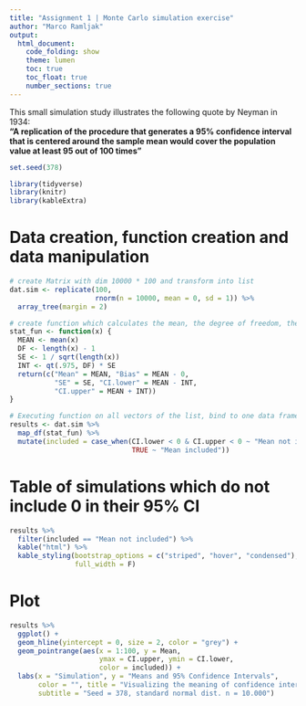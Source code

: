 ```yaml
---
title: "Assignment 1 | Monte Carlo simulation exercise"
author: "Marco Ramljak"
output:  
  html_document:
    code_folding: show
    theme: lumen 
    toc: true  
    toc_float: true
    number_sections: true
---
```


This small simulation study illustrates the following quote by Neyman in 1934:         
**“A replication of the procedure that generates a 95% confidence interval that is centered around the sample mean would cover the population value at least 95 out of 100 times”**

```r
set.seed(378)

library(tidyverse)
library(knitr)
library(kableExtra)
```

# Data creation, function creation and data manipulation
```r
# create Matrix with dim 10000 * 100 and transform into list
dat.sim <- replicate(100, 
                     rnorm(n = 10000, mean = 0, sd = 1)) %>% 
  array_tree(margin = 2)

# create function which calculates the mean, the degree of freedom, the standard error, the lower and upper CI bound for a single vector
stat_fun <- function(x) {
  MEAN <- mean(x)
  DF <- length(x) - 1
  SE <- 1 / sqrt(length(x))
  INT <- qt(.975, DF) * SE
  return(c("Mean" = MEAN, "Bias" = MEAN - 0, 
           "SE" = SE, "CI.lower" = MEAN - INT, 
           "CI.upper" = MEAN + INT))
} 

# Executing function on all vectors of the list, bind to one data frame and checking which simulations include the population mean in the CI
results <- dat.sim %>% 
  map_df(stat_fun) %>% 
  mutate(included = case_when(CI.lower < 0 & CI.upper < 0 ~ "Mean not included",
                              TRUE ~ "Mean included"))
```


# Table of simulations which do not include 0 in their 95% CI
```r
results %>% 
  filter(included == "Mean not included") %>% 
  kable("html") %>% 
  kable_styling(bootstrap_options = c("striped", "hover", "condensed"),
                full_width = F)
```


# Plot
```r
results %>% 
  ggplot() +
  geom_hline(yintercept = 0, size = 2, color = "grey") +
  geom_pointrange(aes(x = 1:100, y = Mean, 
                      ymax = CI.upper, ymin = CI.lower,
                      color = included)) +
  labs(x = "Simulation", y = "Means and 95% Confidence Intervals",
       color = "", title = "Visualizing the meaning of confidence intervals",
       subtitle = "Seed = 378, standard normal dist. n = 10.000")
```

